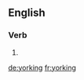 ==English==

===Verb===
{{head|en|present participle}}

# {{present participle of|york|lang=en}}

[[de:yorking]]
[[fr:yorking]]
